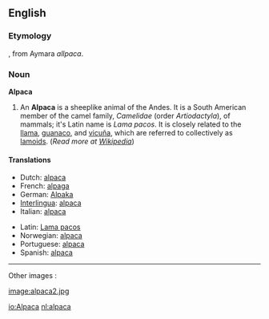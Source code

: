 ==English==

===Etymology===
{{Sp.}}, from Aymara ''allpaca''.

===Noun===
'''Alpaca'''

# An '''Alpaca''' is a sheeplike animal of the Andes. It is a South American member of the camel family, ''Camelidae'' (order ''Artiodactyla''),  of mammals; it's Latin name is ''Lama pacos''. It is closely related to the [[llama]], [[guanaco]], and [[vicuña]], which are referred to collectively as [[lamoid|lamoids]]. (''Read more at [[w:Alpaca|Wikipedia]]'')


====Translations====
{{top}}
*Dutch: [[alpaca]] {{m}}
*French: [[alpaga]] {{m}}
*German: [[Alpaka]] {{m}}
*[[Interlingua]]: [[alpaca]]
*Italian: [[alpaca]] {{m}}
{{mid}}
*Latin: [[Lama pacos]]
*Norwegian: [[alpaca]]
*Portuguese: [[alpaca]] {{m}}
*Spanish: [[alpaca]] {{m}}
{{bottom}}

----

Other images :

[[image:alpaca2.jpg]]

[[io:Alpaca]]
[[nl:alpaca]]